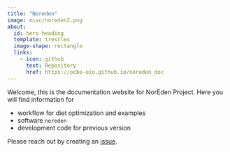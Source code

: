 ```yaml
---
title: "Noreden"
image: misc/noreden2.png
about:
  id: hero-heading
  template: trestles
  image-shape: rectangle
  links:
    - icon: github
      text: Repository
      href: https://ocbe-uio.github.io/noreden_doc
---
```


::: {#hero-heading}

Welcome, this is the documentation website for NorEden Project. Here you will find information for

* workflow for diet optimization and examples
* software `noreden`
* development code for previous version

Please reach out by creating an [issue](https://github.com/ocbe-uio/noreden_doc/issues).

:::

